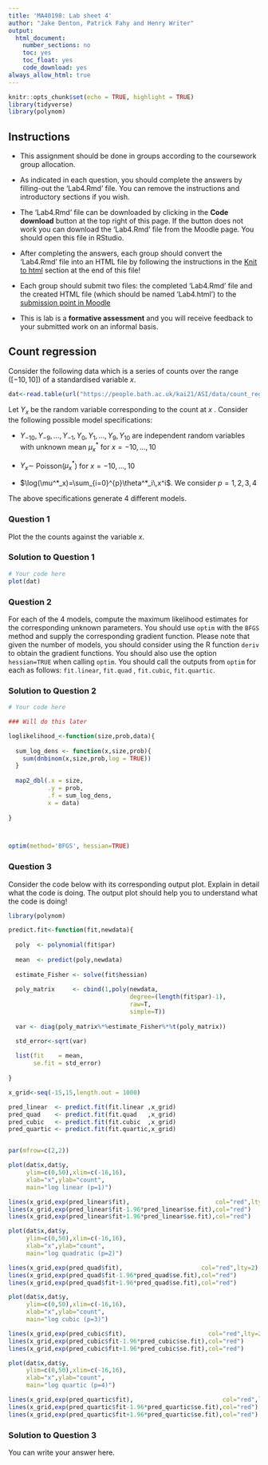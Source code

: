 ```yaml
---
title: 'MA40198: Lab sheet 4'
author: "Jake Denton, Patrick Fahy and Henry Writer"
output:
  html_document:
    number_sections: no
    toc: yes
    toc_float: yes
    code_download: yes
always_allow_html: true
---
```



```r
knitr::opts_chunk$set(echo = TRUE, highlight = TRUE)
library(tidyverse)
library(polynom)
```


## Instructions

* This  assignment should be done in groups  according to the coursework group allocation.

 * As indicated in each question, you should complete the answers by filling-out  the 'Lab4.Rmd' file.  You can remove the instructions and introductory sections if you wish.
 
 
* The  'Lab4.Rmd' file  can be downloaded by clicking in the **Code download** button at the top right of this page. If the button does not work you can download the 'Lab4.Rmd' file from the Moodle page. You should open this file in RStudio.
 

*  After  completing the answers, each group should convert the 'Lab4.Rmd' file  into an HTML file  by following the instructions in the <a href="#knit-to-html">Knit to html</a> section at the end of this file!


* Each group should submit two files:  the completed 'Lab4.Rmd' file  and the created HTML file (which should be named 'Lab4.html') to the  <a href="https://moodle.bath.ac.uk/mod/assign/view.php?id=1166734">submission point in Moodle</a>



* This is lab is a **formative assessment** and  you will receive feedback to your submitted work on an informal basis.




##  Count regression 

Consider the following data which is a series of counts over the range ($[-10,10]$) of a standardised variable $x$.



```r
dat<-read.table(url("https://people.bath.ac.uk/kai21/ASI/data/count_regression.txt"),header = T)
```

Let $Y_x$ be the random variable corresponding to the count at $x$ .
Consider the following possible model specifications:

* $Y_{-10},Y_{-9},\ldots,Y_{-1},Y_0,Y_{1},\ldots,Y_9,Y_{10}$ are independent random variables with unknown mean $\mu^*_x$ for $x=-10,\ldots,10$

* $Y_x\sim$ Poisson($\mu^*_x$)  for $x=-10,\ldots,10$ 

* $\log(\mu^*_x)=\sum_{i=0}^{p}\theta^*_i\,x^i$. We consider $p=1,2,3,4$

The above specifications generate 4 different models. 


### Question 1

Plot the the counts against the variable $x$. 

### Solution to  Question 1

```r
# Your code here
plot(dat)
```


### Question 2

For each of the 4 models, compute the maximum likelihood estimates for the corresponding unknown parameters. You should use `optim` with the `BFGS` method and supply the  corresponding gradient function. Please note that given the number of models, you should consider using the R function `deriv` to obtain the gradient functions. You should also use the option `hessian=TRUE` when calling `optim`. You should call the outputs from `optim` for each as follows: `fit.linear`, `fit.quad` , `fit.cubic`, `fit.quartic`.

### Solution to Question 2



```r
# Your code here

### Will do this later

loglikelihood_<-function(size,prob,data){
  
  sum_log_dens <- function(x,size,prob){
    sum(dnbinom(x,size,prob,log = TRUE))  
  }
  
  map2_dbl(.x = size,
           .y = prob,
           .f = sum_log_dens,
           x = data)
  
}



optim(method='BFGS', hessian=TRUE)
```

### Question 3

Consider the code below with its corresponding output plot. Explain in detail what the code is doing. The output plot should help you to understand what the code is doing!




```r
library(polynom)

predict.fit<-function(fit,newdata){
  
  poly  <- polynomial(fit$par)
  
  mean  <- predict(poly,newdata)
  
  estimate_Fisher <- solve(fit$hessian)
  
  poly_matrix     <- cbind(1,poly(newdata,
                                  degree=(length(fit$par)-1),
                                  raw=T,
                                  simple=T))
  
  var <- diag(poly_matrix%*%estimate_Fisher%*%t(poly_matrix))

  std_error<-sqrt(var) 
  
  list(fit    = mean,
       se.fit = std_error)
  
}

x_grid<-seq(-15,15,length.out = 1000)

pred_linear  <- predict.fit(fit.linear ,x_grid)
pred_quad    <- predict.fit(fit.quad   ,x_grid)
pred_cubic   <- predict.fit(fit.cubic  ,x_grid)
pred_quartic <- predict.fit(fit.quartic,x_grid)


par(mfrow=c(2,2))

plot(dat$x,dat$y,
     ylim=c(0,50),xlim=c(-16,16),
     xlab="x",ylab="count",
     main="log linear (p=1)")

lines(x_grid,exp(pred_linear$fit),                        col="red",lty=2)
lines(x_grid,exp(pred_linear$fit-1.96*pred_linear$se.fit),col="red")
lines(x_grid,exp(pred_linear$fit+1.96*pred_linear$se.fit),col="red")

plot(dat$x,dat$y,
     ylim=c(0,50),xlim=c(-16,16),
     xlab="x",ylab="count",
     main="log quadratic (p=2)")

lines(x_grid,exp(pred_quad$fit),                      col="red",lty=2)
lines(x_grid,exp(pred_quad$fit-1.96*pred_quad$se.fit),col="red")
lines(x_grid,exp(pred_quad$fit+1.96*pred_quad$se.fit),col="red")

plot(dat$x,dat$y,
     ylim=c(0,50),xlim=c(-16,16),
     xlab="x",ylab="count",
     main="log cubic (p=3)")

lines(x_grid,exp(pred_cubic$fit),                       col="red",lty=2)
lines(x_grid,exp(pred_cubic$fit-1.96*pred_cubic$se.fit),col="red")
lines(x_grid,exp(pred_cubic$fit+1.96*pred_cubic$se.fit),col="red")

plot(dat$x,dat$y,
     ylim=c(0,50),xlim=c(-16,16),
     xlab="x",ylab="count",
     main="log quartic (p=4)")

lines(x_grid,exp(pred_quartic$fit),                         col="red",lty=2)
lines(x_grid,exp(pred_quartic$fit-1.96*pred_quartic$se.fit),col="red")
lines(x_grid,exp(pred_quartic$fit+1.96*pred_quartic$se.fit),col="red")


```

### Solution to  Question 3

You can write your answer here.